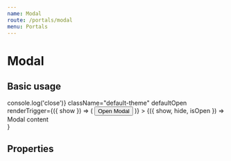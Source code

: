 ```yaml
---
name: Modal
route: /portals/modal
menu: Portals
---
```



# Modal

## Basic usage

<Playground>
  <Modal
    onClose={() => console.log('close')}
    className="default-theme"
    defaultOpen
    renderTrigger={({ show }) => (
      <button onClick={show} className="btn btn-primary">
        Open Modal
      </button>
    )}
  >
    {({ show, hide, isOpen }) => <div>Modal content</div>}
  </Modal>
</Playground>

## Properties

<PropsTable of={Modal} />
